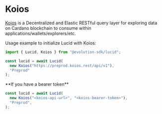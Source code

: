 
# Koios

[Koios](https://koios.rest) is a Decentralized and Elastic RESTful query layer for exploring data on Cardano blockchain to consume within applications/wallets/explorers/etc.

Usage example to initialize Lucid with Koios:

```js showLineNumbers /Koios/
import { Lucid, Koios } from "@evolution-sdk/lucid";

const lucid = await Lucid(
  new Koios("https://preprod.koios.rest/api/v1"),
  "Preprod"
);
```

<Callout type="info">
  **If you have a bearer token**
  
  ```js showLineNumbers {2}
  const lucid = await Lucid(
    new Koios("<koios-api-url>", "<koios-bearer-token>"),
    "Preprod",
  );
  ```
</Callout>
